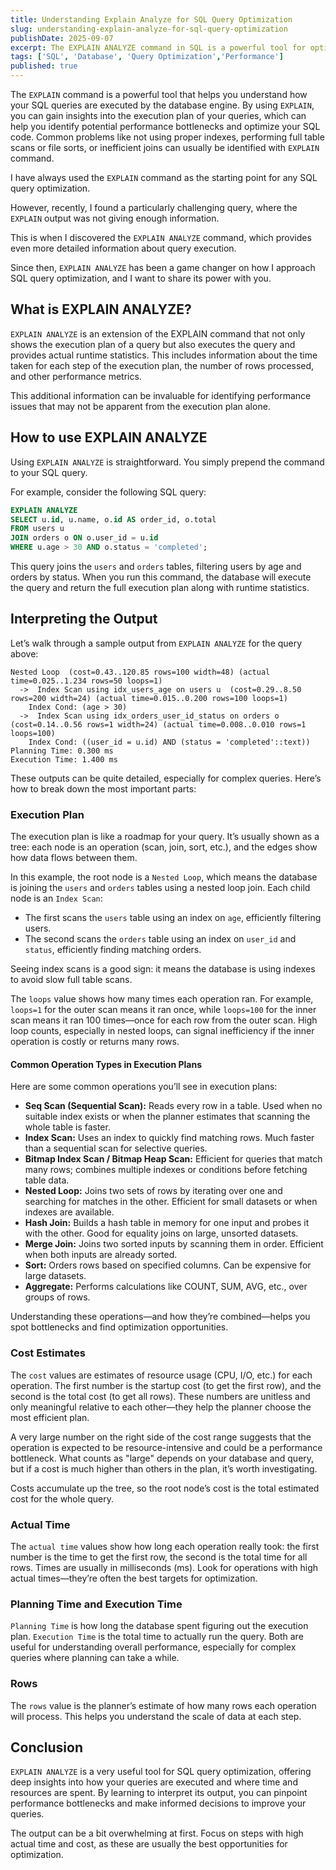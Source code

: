 ```yaml
---
title: Understanding Explain Analyze for SQL Query Optimization
slug: understanding-explain-analyze-for-sql-query-optimization
publishDate: 2025-09-07
excerpt: The EXPLAIN ANALYZE command in SQL is a powerful tool for optimizing query performance by providing insights into query execution plans and resource usage. In this post, we explore how to use EXPLAIN ANALYZE effectively to identify and resolve performance bottlenecks in SQL queries.
tags: ['SQL', 'Database', 'Query Optimization','Performance']
published: true
---
```


The `EXPLAIN` command is a powerful tool that helps you understand how your SQL queries are executed by the database engine. By using `EXPLAIN`, you can gain insights into the execution plan of your queries, which can help you identify potential performance bottlenecks and optimize your SQL code. Common problems like not using proper indexes, performing full table scans or file sorts, or inefficient joins can usually be identified with `EXPLAIN` command.

I have always used the `EXPLAIN` command as the starting point for any SQL query optimization.

However, recently, I found a particularly challenging query, where the `EXPLAIN` output was not giving enough information.

This is when I discovered the `EXPLAIN ANALYZE` command, which provides even more detailed information about query execution.

Since then, `EXPLAIN ANALYZE` has been a game changer on how I approach SQL query optimization, and I want to share its power with you.

## What is EXPLAIN ANALYZE?

`EXPLAIN ANALYZE` is an extension of the EXPLAIN command that not only shows the execution plan of a query but also executes the query and provides actual runtime statistics. This includes information about the time taken for each step of the execution plan, the number of rows processed, and other performance metrics.

This additional information can be invaluable for identifying performance issues that may not be apparent from the execution plan alone.

## How to use EXPLAIN ANALYZE

Using `EXPLAIN ANALYZE` is straightforward. You simply prepend the command to your SQL query.

For example, consider the following SQL query:

```sql
EXPLAIN ANALYZE
SELECT u.id, u.name, o.id AS order_id, o.total
FROM users u
JOIN orders o ON o.user_id = u.id
WHERE u.age > 30 AND o.status = 'completed';
```

This query joins the `users` and `orders` tables, filtering users by age and orders by status. When you run this command, the database will execute the query and return the full execution plan along with runtime statistics.

## Interpreting the Output

Let’s walk through a sample output from `EXPLAIN ANALYZE` for the query above:

```plaintext
Nested Loop  (cost=0.43..120.85 rows=100 width=48) (actual time=0.025..1.234 rows=50 loops=1)
  ->  Index Scan using idx_users_age on users u  (cost=0.29..8.50 rows=200 width=24) (actual time=0.015..0.200 rows=100 loops=1)
    Index Cond: (age > 30)
  ->  Index Scan using idx_orders_user_id_status on orders o  (cost=0.14..0.56 rows=1 width=24) (actual time=0.008..0.010 rows=1 loops=100)
    Index Cond: ((user_id = u.id) AND (status = 'completed'::text))
Planning Time: 0.300 ms
Execution Time: 1.400 ms
```

These outputs can be quite detailed, especially for complex queries. Here’s how to break down the most important parts:

### Execution Plan

The execution plan is like a roadmap for your query. It’s usually shown as a tree: each node is an operation (scan, join, sort, etc.), and the edges show how data flows between them.

In this example, the root node is a `Nested Loop`, which means the database is joining the `users` and `orders` tables using a nested loop join. Each child node is an `Index Scan`:

- The first scans the `users` table using an index on `age`, efficiently filtering users.
- The second scans the `orders` table using an index on `user_id` and `status`, efficiently finding matching orders.

Seeing index scans is a good sign: it means the database is using indexes to avoid slow full table scans.

The `loops` value shows how many times each operation ran. For example, `loops=1` for the outer scan means it ran once, while `loops=100` for the inner scan means it ran 100 times—once for each row from the outer scan. High loop counts, especially in nested loops, can signal inefficiency if the inner operation is costly or returns many rows.

#### Common Operation Types in Execution Plans

Here are some common operations you’ll see in execution plans:

- **Seq Scan (Sequential Scan):** Reads every row in a table. Used when no suitable index exists or when the planner estimates that scanning the whole table is faster.
- **Index Scan:** Uses an index to quickly find matching rows. Much faster than a sequential scan for selective queries.
- **Bitmap Index Scan / Bitmap Heap Scan:** Efficient for queries that match many rows; combines multiple indexes or conditions before fetching table data.
- **Nested Loop:** Joins two sets of rows by iterating over one and searching for matches in the other. Efficient for small datasets or when indexes are available.
- **Hash Join:** Builds a hash table in memory for one input and probes it with the other. Good for equality joins on large, unsorted datasets.
- **Merge Join:** Joins two sorted inputs by scanning them in order. Efficient when both inputs are already sorted.
- **Sort:** Orders rows based on specified columns. Can be expensive for large datasets.
- **Aggregate:** Performs calculations like COUNT, SUM, AVG, etc., over groups of rows.

Understanding these operations—and how they’re combined—helps you spot bottlenecks and find optimization opportunities.

### Cost Estimates

The `cost` values are estimates of resource usage (CPU, I/O, etc.) for each operation. The first number is the startup cost (to get the first row), and the second is the total cost (to get all rows). These numbers are unitless and only meaningful relative to each other—they help the planner choose the most efficient plan.

A very large number on the right side of the cost range suggests that the operation is expected to be resource-intensive and could be a performance bottleneck. What counts as "large" depends on your database and query, but if a cost is much higher than others in the plan, it’s worth investigating.

Costs accumulate up the tree, so the root node’s cost is the total estimated cost for the whole query.

### Actual Time

The `actual time` values show how long each operation really took: the first number is the time to get the first row, the second is the total time for all rows. Times are usually in milliseconds (ms). Look for operations with high actual times—they’re often the best targets for optimization.

### Planning Time and Execution Time

`Planning Time` is how long the database spent figuring out the execution plan. `Execution Time` is the total time to actually run the query. Both are useful for understanding overall performance, especially for complex queries where planning can take a while.

### Rows

The `rows` value is the planner’s estimate of how many rows each operation will process. This helps you understand the scale of data at each step.

## Conclusion

`EXPLAIN ANALYZE` is a very useful tool for SQL query optimization, offering deep insights into how your queries are executed and where time and resources are spent. By learning to interpret its output, you can pinpoint performance bottlenecks and make informed decisions to improve your queries.

The output can be a bit overwhelming at first. Focus on steps with high actual time and cost, as these are usually the best opportunities for optimization.
